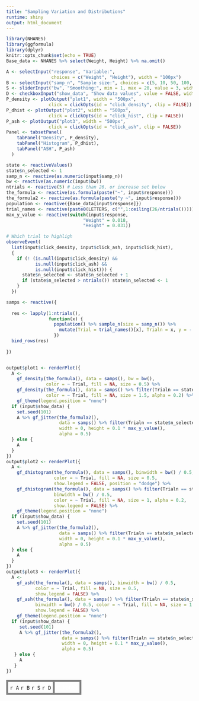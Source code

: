 ```yaml
---
title: "Sampling Variation and Distributions"
runtime: shiny
output: html_document
---
```


```r
library(NHANES)
library(ggformula)
library(dplyr)
knitr::opts_chunk$set(echo = TRUE)
Base_data <- NHANES %>% select(Weight, Height) %>% na.omit()
```


```r
A <- selectInput("response", "Variable:",
                 choices = c("Weight", "Height"), width = "100px")
B <- selectInput("samp_n", "Sample size:", choices = c(5, 10, 50, 100, 500, 1000), selected = "100", width = "100px")
S <- sliderInput("bw", "Smoothing:", min = 1, max = 20, value = 3, width = "150px")
D <- checkboxInput("show_data", "Show data values", value = FALSE, width = "150px")
P_density <- plotOutput("plot1", width = "500px",
                click = clickOpts(id = "click_density", clip = FALSE))
P_dhist <- plotOutput("plot2", width = "500px",
                click = clickOpts(id = "click_hist", clip = FALSE))
P_ash <- plotOutput("plot3", width = "500px",
                click = clickOpts(id = "click_ash", clip = FALSE))
Panel <- tabsetPanel(
    tabPanel("Density", P_density),
    tabPanel("Histogram", P_dhist),
    tabPanel("ASH", P_ash)
  )
```

```r
state <- reactiveValues()
state$n_selected <- 1
samp_n <- reactive(as.numeric(input$samp_n))
bw <- reactive(as.numeric(input$bw))
ntrials <- reactive(5) # Less than 26, or increase set below
the_formula <- reactive(as.formula(paste("~", input$response))) 
the_formula2 <- reactive(as.formula(paste("y ~", input$response))) 
population <- reactive({Base_data[input$response]})
trial_names <- reactive(paste0(LETTERS, c("",1:ceiling(26/ntrials()))))
max_y_value <- reactive(switch(input$response, 
                             "Weight" = 0.018,
                             "Height" = 0.031))

# Which trial to highligh
observeEvent(
  list(input$click_density, input$click_ash, input$click_hist),
  {
    if (! (is.null(input$click_density) &&
           is.null(input$click_ash) &&
           is.null(input$click_hist))) {
      state$n_selected <- state$n_selected + 1
      if (state$n_selected > ntrials()) state$n_selected <- 1
    }
  })

samps <- reactive({
  
  res <- lapply(1:ntrials(), 
                function(x) { 
                  population() %>% sample_n(size = samp_n()) %>% 
                    mutate(Trial = trial_names()[x], Trialn = x, y = - max_y_value() * 0.1)
                  })
  bind_rows(res)
                
})


output$plot1 <- renderPlot({
  A <- 
    gf_density(the_formula(), data = samps(), bw = bw(),
               color = ~ Trial, fill = NA, size = 0.5) %>% 
    gf_density(the_formula(), data = samps() %>% filter(Trialn == state$n_selected), bw = bw(),
               color = ~ Trial, fill = NA, size = 1.5, alpha = 0.2) %>%
    gf_theme(legend.position = "none")
  if (input$show_data) {
    set.seed(101)
    A %>% gf_jitter(the_formula2(), 
                    data = samps() %>% filter(Trialn == state$n_selected), 
                    width = 0, height = 0.1 * max_y_value(),
                    alpha = 0.5)
  } else {
    A
  }
})
output$plot2 <- renderPlot({
  A <- 
    gf_dhistogram(the_formula(), data = samps(), binwidth = bw() / 0.5,
                  color = ~ Trial, fill = NA, size = 0.5,
                  show.legend = FALSE, position = "dodge") %>% 
    gf_dhistogram(the_formula(), data = samps() %>% filter(Trialn == state$n_selected), 
                  binwidth = bw() / 0.5,
                  color = ~ Trial, fill = NA, size = 1, alpha = 0.2,
                  show.legend = FALSE) %>%
    gf_theme(legend.position = "none")
  if (input$show_data) {
    set.seed(101)
    A %>% gf_jitter(the_formula2(), 
                    data = samps() %>% filter(Trialn == state$n_selected), 
                    width = 0, height = 0.1 * max_y_value(),
                    alpha = 0.5)
  } else {
    A
  }
})
output$plot3 <- renderPlot({
  A <- 
    gf_ash(the_formula(), data = samps(), binwidth = bw() / 0.5,
           color = ~ Trial, fill = NA, size = 0.5,
           show.legend = FALSE) %>% 
    gf_ash(the_formula(), data = samps() %>% filter(Trialn == state$n_selected), 
           binwidth = bw() / 0.5, color = ~ Trial, fill = NA, size = 1.5,
           show.legend = FALSE) %>%
    gf_theme(legend.position = "none")
  if (input$show_data) {
     set.seed(101)
     A %>% gf_jitter(the_formula2(), 
                     data = samps() %>% filter(Trialn == state$n_selected), 
                     width = 0, height = 0.1 * max_y_value(),
                     alpha = 0.5)
   } else {
     A
   }
})
```

<table><tr><td class="control">`r A` `r B` `r S` `r D`</td><td class="plot">`r Panel`</td></tr></table>


<style type="text/css">
td.control {
  border:5px solid gray;
  border-radius:10px;
  padding: 5px;
  vertical-align: top;
}
td.plot {
  border:5px solid gray;
  padding: 5px;
  border-radius:10px;
  color: white;
}

</style>


